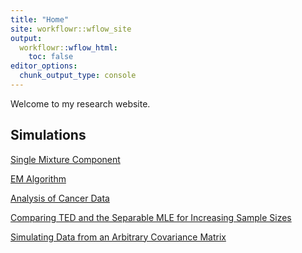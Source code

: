 ```yaml
---
title: "Home"
site: workflowr::wflow_site
output:
  workflowr::wflow_html:
    toc: false
editor_options:
  chunk_output_type: console
---
```


Welcome to my research website.

## Simulations

[Single Mixture Component](optimization.html)

[EM Algorithm](em.html)

[Analysis of Cancer Data](ed_em_cancer.html)

[Comparing TED and the Separable MLE for Increasing Sample Sizes](dimension_sims.html)

[Simulating Data from an Arbitrary Covariance Matrix](full_sep_rank_sim.html)

